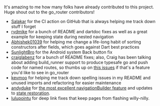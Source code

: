 It's amazing to me how many folks have already contributed to this project. Huge
shout out to the go_router contributors!

- [Salakar](https://github.com/Salakar) for the CI action on
  GitHub that is always helping me track down stuff I forget
- [rydmike](https://github.com/rydmike) for a bunch of README and dartdoc fixes
  as well as a great example for keeping state during nested navigation
- [Abhishek01039](https://github.com/Abhishek01039) for helping me change a
  life-long habit of sorting constructors after fields, which goes against Dart
  best practices
- [SunlightBro](https://github.com/SunlightBro) for the Android system Back
  button fix
- [craiglabenz](https://github.com/craiglabenz) for a bunch of README fixes;
  also, Craig has been talking about adding build_runner support to
  produce typesafe go and push code for named routes, so thumbs up on [this
  issues](https://github.com/csells/go_router/issues/66) if that's a feature
  you'd like to see in go_router
- [kevmoo](https://github.com/kevmoo) for helping me track down spelling issues
  in my README and unused imports and refactoring for easier maintenance
- [andyduke](https://github.com/andyduke) for [the most excellent
  navigationBuilder feature](#navigator-builder) and updates to [state
  restoration](https://github.com/csells/go_router/blob/master/example/lib/state_restoration.dart).
- [lulupointu](https://github.com/lulupointu) for deep link fixes that keep
  pages from flashing willy-nilly.
